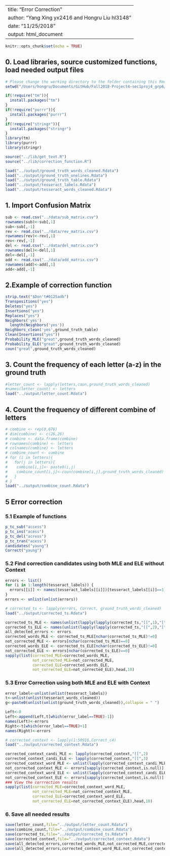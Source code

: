 
---
title: "Error Correction"
author: "Yang Xing yx2416 and Hongru Liu hl3148"
date: "11/25/2018"
output: html_document
---

```r
knitr::opts_chunk$set(echo = TRUE)
```

## 0. Load libraries, source customized functions, load needed output files

```r
# Please change the working directory to the folder containing this Rmd file.
setwd("/Users/hongru/Documents/GitHub/Fall2018-Project4-sec1proj4_grp6/Github/doc/")

if(!require("tm")){
  install.packages("tm")
}
if(!require("purrr")){
  install.packages("purrr")
}
if(!require("stringr")){
  install.packages("stringr")
}
library(tm)
library(purrr)
library(stringr)

source("../lib/get_text.R")
source("../lib/correction_function.R")

load("../output/ground_truth_words_cleaned.Rdata")
load("../output/ground_truth_onelines.Rdata")
load("../output/ground_truth_table.Rdata")
load("../output/tesseract_labels.Rdata")
load("../output/tesseract_words_cleaned.Rdata")
```

## 1. Import Confusion Matrix

```r
sub <- read.csv("../data/sub_matrix.csv")
rownames(sub)<-sub[,1]
sub<-sub[,-1]
rev <- read.csv("../data/rev_matrix.csv")
rownames(rev)<-rev[,1]
rev<-rev[,-1]
del <- read.csv("../data/del_matrix.csv")
rownames(del)<-del[,1]
del<-del[,-1]
add <- read.csv("../data/add_matrix.csv")
rownames(add)<-add[,1]
add<-add[,-1]
```

## 2.Example of correction function

```r
strip.text("$Don't#0125adb")
Transpositions("yes")
Deletes("yes")
Insertions("yes")
Replaces("yes")
Neighbors('yes')
  length(Neighbors('yes'))
Neighbors_clean('yes',ground_truth_table)
Clean(Insertions("yes"))
Probability_MLE("great",ground_truth_words_cleaned)
Probability_ELE("great",ground_truth_words_cleaned)
coun("great",ground_truth_words_cleaned)
```

## 3. Count the frequency of each letter (a-z) in the ground truth

```r
#letter_count <- lapply(letters,coun,ground_truth_words_cleaned)
#names(letter_count) <- letters
load("../output/letter_count.Rdata")
```

## 4. Count the frequency of different combine of letters

```r
# combine <- rep(0,676)
# dim(combine) <- c(26,26)
# combine <- data.frame(combine)
# rownames(combine) <- letters
# colnames(combine) <- letters
# combine_count <- combine
# for (i in letters){
#   for(j in letters){
#    combine[i,j]<- paste0(i,j)
#    combine_count[i,j]<-coun(combine[i,j],ground_truth_words_cleaned)
#   }
# }
load("../output/combine_count.Rdata")
```

## 5 Error correction

### 5.1 Example of functions
```r
p_tc_sub("access")
p_tc_ins("acess")
p_tc_del("acress")
p_tc_tran("acess")
candidates("yaung")
Correct("yaung")
```

### 5.2 Find correction candidates using both MLE and ELE without Context

```r
errors <- list()
for (i in 1:length(tesseract_labels)) {
  errors[[i]] <- names(tesseract_labels[[i]])[tesseract_labels[[i]]==1]
}
errors <- unlist(unlist(errors))

# corrected_ts <- lapply(errors, Correct, ground_truth_words_cleaned)
load("../output/corrected_ts.Rdata")

corrected_ts_MLE <- names(unlist(lapply(lapply(corrected_ts,"[[",1),"[",1)))
corrected_ts_ELE <- names(unlist(lapply(lapply(corrected_ts,"[[",2),"[",1)))
all_detected_errors <- errors
corrected_words_MLE <- corrected_ts_MLE[nchar(corrected_ts_MLE)!=0]
not_corrected_MLE <- errors[nchar(corrected_ts_MLE)==0]
corrected_words_ELE <- corrected_ts_ELE[nchar(corrected_ts_ELE)!=0]
not_corrected_ELE <- errors[nchar(corrected_ts_ELE)==0]
sapply(list(corrected_MLE=corrected_words_MLE,
            not_corrected_MLE=not_corrected_MLE,
            corrected_ELE=corrected_words_ELE,
            not_corrected_ELE=not_corrected_ELE),head,10)
```

### 5.3 Error Correction using both MLE and ELE with Context

```r
error_label<-unlist(unlist(tesseract_labels))
t<-unlist(unlist(tesseract_words_cleaned))
g<-paste0(unlist(unlist(ground_truth_words_cleaned)),collapse = " ")

Left<-0
Left<-append(Left,t[which(error_label==TRUE)-1])
names(Left)<-errors
Right<-t[which(error_label==TRUE)+1]
names(Right)<-errors

# corrected_context <- lapply(1:50916,Correct_c4)
load("../output/corrected_context.Rdata")

corrected_context_candi_MLE <- lapply(corrected_context,"[[",2)
corrected_context_candi_ELE <- lapply(corrected_context,"[[",3)
corrected_context_word_MLE <- unlist(lapply(corrected_context_candi_MLE,names)[!sapply(corrected_context_candi_MLE,is.null)])
not_corrected_context_MLE <- errors[sapply(corrected_context,is.null)]
corrected_context_word_ELE <- unlist(lapply(corrected_context_candi_ELE,names)[!sapply(corrected_context_candi_ELE,is.null)])
not_corrected_context_ELE <- errors[sapply(corrected_context,is.null)]
### View the corrrection results
sapply(list(corrected_MLE=corrected_context_word_MLE,
            not_corrected_MLE=not_corrected_context_MLE,
            corrected_ELE=corrected_context_word_ELE,
            not_corrected_ELE=not_corrected_context_ELE),head,10)
```

### 6. Save all needed results
```r
save(letter_count,file="../output/letter_count.Rdata")
save(combine_count,file="../output/combine_count.Rdata")
save(corrected_ts,file="../output/corrected_ts.Rdata")
save(corrected_context,file="../output/corrected_context.Rdata")
save(all_detected_errors,corrected_words_MLE,not_corrected_MLE,corrected_words_ELE,not_corrected_ELE,file="../output/correction_results_without_context.Rdata")
save(all_detected_errors,corrected_context_word_MLE,not_corrected_context_MLE,corrected_context_word_ELE,not_corrected_context_ELE,file="../output/correction_results_with_context.Rdata")
```








